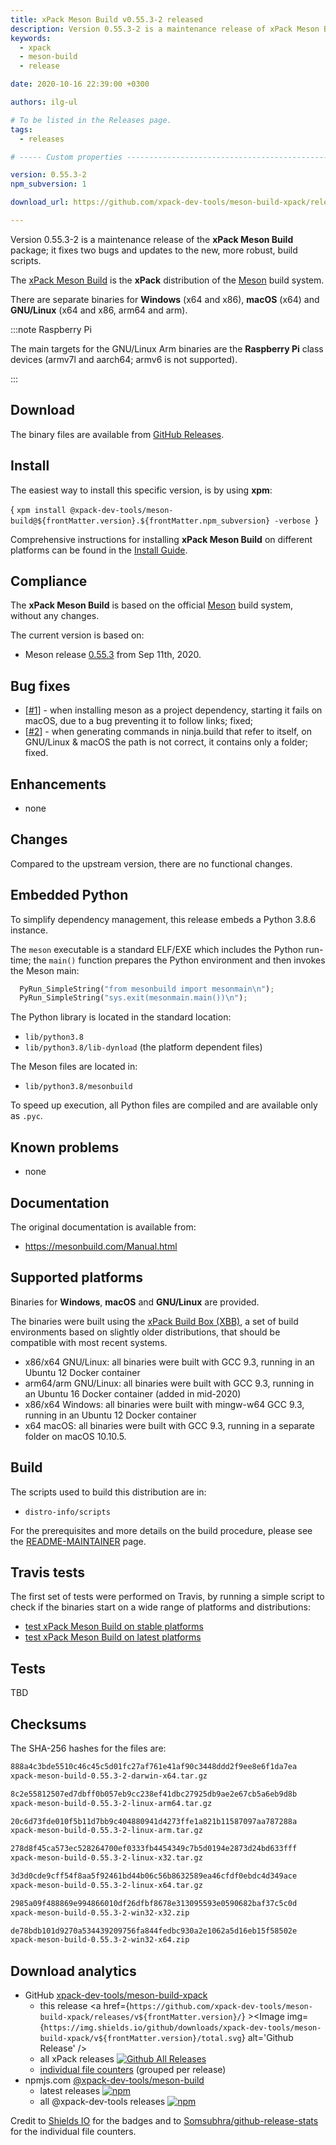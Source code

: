 ```yaml
---
title: xPack Meson Build v0.55.3-2 released
description: Version 0.55.3-2 is a maintenance release of xPack Meson Build.
keywords:
  - xpack
  - meson-build
  - release

date: 2020-10-16 22:39:00 +0300

authors: ilg-ul

# To be listed in the Releases page.
tags:
  - releases

# ----- Custom properties -----------------------------------------------------

version: 0.55.3-2
npm_subversion: 1

download_url: https://github.com/xpack-dev-tools/meson-build-xpack/releases/tag/v0.55.3-2/

---
```


<head><title>{frontMatter.title}</title></head>
<head><meta property="og:title" content={frontMatter.title} /></head>

Version 0.55.3-2 is a maintenance release of the **xPack Meson Build** package; it fixes two bugs and updates to the new, more robust, build scripts.

<!-- truncate -->


The [xPack Meson Build](https://xpack-dev-tools.github.io/meson-build-xpack/)
is the **xPack** distribution of the
[Meson](https://mesonbuild.com) build system.

There are separate binaries for **Windows** (x64 and x86),
**macOS** (x64) and **GNU/Linux** (x64 and x86, arm64 and arm).

:::note Raspberry Pi

The main targets for the GNU/Linux Arm
binaries are the **Raspberry Pi** class devices (armv7l and aarch64;
armv6 is not supported).

:::

## Download

The binary files are available from <a href={frontMatter.download_url}>GitHub Releases</a>.

## Install

The easiest way to install this specific version, is by using **xpm**:

<CodeBlock language="console"> {
`xpm install @xpack-dev-tools/meson-build@${frontMatter.version}.${frontMatter.npm_subversion} -verbose
`} </CodeBlock>

Comprehensive instructions for installing **xPack Meson Build** on different platforms
can be found in the [Install Guide](/docs/install/).

## Compliance

The **xPack Meson Build** is based on the official
[Meson](https://mesonbuild.com) build system,
without any changes.

The current version is based on:

- Meson release
[0.55.3](https://github.com/mesonbuild/meson/releases/tag/0.55.3)
from Sep 11th, 2020.

## Bug fixes

- [[#1](https://github.com/xpack-dev-tools/meson-build-xpack/issues/1)] - when
  installing meson as a project dependency, starting it fails on macOS, due
  to a bug preventing it to follow links; fixed;
- [[#2](https://github.com/xpack-dev-tools/meson-build-xpack/issues/2)] - when
  generating commands in ninja.build that refer to itself, on GNU/Linux & macOS
  the path is not correct, it contains only a folder; fixed.

## Enhancements

- none

## Changes

Compared to the upstream version, there are no functional changes.

## Embedded Python

To simplify dependency management, this release embeds a Python
3.8.6 instance.

The `meson` executable is a standard ELF/EXE which includes the Python
run-time; the `main()` function prepares the Python environment and then
invokes the Meson main:

```python
  PyRun_SimpleString("from mesonbuild import mesonmain\n");
  PyRun_SimpleString("sys.exit(mesonmain.main())\n");
```

The Python library is located in the standard location:

- `lib/python3.8`
- `lib/python3.8/lib-dynload` (the platform dependent files)

The Meson files are located in:

- `lib/python3.8/mesonbuild`

To speed up execution, all Python files are compiled and are
available only as `.pyc`.

## Known problems

- none

## Documentation

The original documentation is available from:

- https://mesonbuild.com/Manual.html

## Supported platforms

Binaries for **Windows**, **macOS** and **GNU/Linux** are provided.

The binaries were built using the
[xPack Build Box (XBB)](https://github.com/xpack/xpack-build-box), a set
of build environments based on slightly older distributions, that should be
compatible with most recent systems.

- x86/x64 GNU/Linux: all binaries were built with GCC 9.3, running in an
  Ubuntu 12 Docker container
- arm64/arm GNU/Linux: all binaries were built with GCC 9.3, running in an
  Ubuntu 16 Docker container (added in mid-2020)
- x86/x64 Windows: all binaries were built with mingw-w64 GCC 9.3, running in an
  Ubuntu 12 Docker container
- x64 macOS: all binaries were built with GCC 9.3, running in a separate
  folder on macOS 10.10.5.

## Build

The scripts used to build this distribution are in:

- `distro-info/scripts`

For the prerequisites and more details on the build procedure, please see the
[README-MAINTAINER](https://github.com/xpack-dev-tools/meson-build-xpack/blob/xpack/README-MAINTAINER.md) page.

## Travis tests

The first set of tests were performed on Travis, by running
a simple script to check if the binaries start on a wide range of
platforms and distributions:

- [test xPack Meson Build on stable platforms](https://travis-ci.org/github/xpack-dev-tools/meson-build-xpack/builds/736462461)
- [test xPack Meson Build on latest platforms](https://travis-ci.org/github/xpack-dev-tools/meson-build-xpack/builds/736473428)

## Tests

TBD

## Checksums

The SHA-256 hashes for the files are:

```txt
888a4c3bde5510c46c45c5d01fc27af761e41af90c3448ddd2f9ee8e6f1da7ea
xpack-meson-build-0.55.3-2-darwin-x64.tar.gz

8c2e55812507ed7dbff0b057eb9cc238ef41dbc27925db9ae2e67cb5a6eb9d8b
xpack-meson-build-0.55.3-2-linux-arm64.tar.gz

20c6d73fde010f5b11d7bb9c404880941d4273ffe1a821b11587097aa787288a
xpack-meson-build-0.55.3-2-linux-arm.tar.gz

278d8f45ca573ec528264700ef0333fb4454349c7b5d0194e2873d24bd633fff
xpack-meson-build-0.55.3-2-linux-x32.tar.gz

3d3d0cde9cff54f8aa5f92461bd44b06c56b8632589ea46cfdf0ebdc4d349ace
xpack-meson-build-0.55.3-2-linux-x64.tar.gz

2985a09f488869e994866010df26dfbf8678e313095593e0590682baf37c5c0d
xpack-meson-build-0.55.3-2-win32-x32.zip

de78bdb101d9270a534439209756fa844fedbc930a2e1062a5d16eb15f58502e
xpack-meson-build-0.55.3-2-win32-x64.zip
```

## Download analytics

- GitHub [xpack-dev-tools/meson-build-xpack](https://github.com/xpack-dev-tools/meson-build-xpack/)
  - this release <a href={`https://github.com/xpack-dev-tools/meson-build-xpack/releases/v${frontMatter.version}/`} ><Image img={`https://img.shields.io/github/downloads/xpack-dev-tools/meson-build-xpack/v${frontMatter.version}/total.svg`} alt='Github Release' /></a>
  - all xPack releases [![Github All Releases](https://img.shields.io/github/downloads/xpack-dev-tools/meson-build-xpack/total.svg)](https://github.com/xpack-dev-tools/meson-build-xpack/releases/)
  - [individual file counters](https://somsubhra.github.io/github-release-stats/?username=xpack-dev-tools&repository=meson-build-xpack) (grouped per release)
- npmjs.com [@xpack-dev-tools/meson-build](https://www.npmjs.com/package/@xpack-dev-tools/meson-build)
  - latest releases [![npm](https://img.shields.io/npm/dw/@xpack-dev-tools/meson-build.svg)](https://www.npmjs.com/package/@xpack-dev-tools/meson-build/)
  - all @xpack-dev-tools releases [![npm](https://img.shields.io/npm/dt/@xpack-dev-tools/meson-build.svg)](https://www.npmjs.com/package/@xpack-dev-tools/meson-build/)

Credit to [Shields IO](https://shields.io) for the badges and to
[Somsubhra/github-release-stats](https://github.com/Somsubhra/github-release-stats)
for the individual file counters.
